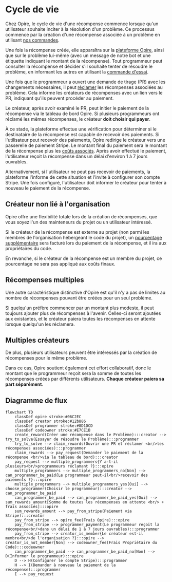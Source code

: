 # Cycle de vie

Chez Opire, le cycle de vie d'une récompense commence lorsque qu'un utilisateur souhaite inciter à la résolution d'un problème. Ce processus commence par la création d'une récompense associée à un problème en utilisant [nos commandes](/overview/commands#create-reward).

Une fois la récompense créée, elle apparaîtra sur la [plateforme Opire](https://app.opire.dev), ainsi que sur le problème lui-même (avec un message de notre bot et une étiquette indiquant le montant de la récompense). Tout programmeur peut consulter la récompense et décider s'il souhaite tenter de résoudre le problème, en informant les autres en utilisant la [commande d'essai](/overview/commands#try-to-solve-the-issue).

Une fois que le programmeur a ouvert une demande de tirage (PR) avec les changements nécessaires, il peut [réclamer](/overview/commands#claim-rewards-associated-with-an-issue) les récompenses associées au problème. Cela informe les créateurs de récompenses avec un lien vers le PR, indiquant qu'ils peuvent procéder au paiement.

Le créateur, après avoir examiné le PR, peut initier le paiement de la récompense via le tableau de bord Opire. Si plusieurs programmeurs ont réclamé les mêmes récompenses, le créateur **doit choisir qui payer**.

À ce stade, la plateforme effectue une vérification pour déterminer si le destinataire de la récompense est capable de recevoir des paiements. Si l'utilisateur peut recevoir des paiements, Opire redirige le créateur vers une passerelle de paiement Stripe. Le montant final du paiement sera le montant de la récompense plus les [coûts associés](/rewards/pricing#minimum-price-and-costs). Après avoir effectué le paiement, l'utilisateur reçoit la récompense dans un délai d'environ 1 à 7 jours ouvrables.

Alternativement, si l'utilisateur ne peut pas recevoir de paiements, la plateforme l'informe de cette situation et l'invite à configurer son compte Stripe. Une fois configuré, l'utilisateur doit informer le créateur pour tenter à nouveau le paiement de la récompense.

## Créateur non lié à l'organisation

Opire offre une flexibilité totale lors de la création de récompenses, que vous soyez l'un des mainteneurs du projet ou un utilisateur intéressé.

Si le créateur de la récompense est externe au projet (non parmi les membres de l'organisation hébergeant le code du projet), un [pourcentage supplémentaire](/rewards/pricing#percentage-for-code-owner) sera facturé lors du paiement de la récompense, et il ira aux propriétaires du code.

En revanche, si le créateur de la récompense est un membre du projet, ce pourcentage ne sera pas appliqué aux coûts finaux.

## Récompenses multiples

Une autre caractéristique distinctive d'Opire est qu'il n'y a pas de limites au nombre de récompenses pouvant être créées pour un seul problème.

Si quelqu'un préfère commencer par un montant plus modeste, il peut toujours ajouter plus de récompenses à l'avenir. Celles-ci seront ajoutées aux existantes, et le créateur paiera toutes les récompenses en attente lorsque quelqu'un les réclamera.

## Multiples créateurs

De plus, plusieurs utilisateurs peuvent être intéressés par la création de récompenses pour le même problème.

Dans ce cas, Opire soutient également cet effort collaboratif, donc le montant que le programmeur reçoit sera la somme de toutes les récompenses créées par différents utilisateurs. **Chaque créateur paiera sa part séparément**.

## Diagramme de flux

```mermaid
flowchart TD
    classDef opire stroke:#06C2EC
    classDef creator stroke:#12b886
    classDef programmer stroke:#8D1DCD
    classDef codeowner stroke:#E7CE1B
    create_reward(Créer une récompense dans le Problème):::creator --> try_to_solve(Essayer de résoudre le Problème):::programmer
    try_to_solve --> claim_rewards(Ouvrir une PR et réclamer <br/>les récompenses associées):::programmer
    claim_rewards --> pay_request(Demander le paiement de la récompense <br/>via le tableau de bord):::creator
    pay_request --> multiple_programmers{Y a-t-il plusieurs<br/>programmeurs réclamant ?}:::opire
    multiple_programmers --> multiple_programmers_no[Non] --> can_programmer_be_paid{Le programmeur peut-il<br/>recevoir des paiements ?}:::opire
    multiple_programmers --> multiple_programmers_yes[Oui] --> choose_programmer(Choisir le programmeur):::creator --> can_programmer_be_paid
    can_programmer_be_paid --> can_programmer_be_paid_yes[Oui] --> sum_rewards_amount[Somme de toutes les récompenses en attente <br/> + frais associés]:::opire
    sum_rewards_amount --> pay_from_stripe(Paiement via Stripe):::creator
    pay_from_stripe --> opire_fee(Frais Opire):::opire
    pay_from_stripe --> programmer_payment(Le programmeur reçoit la récompense<br/>dans un délai de 1 à 7 jours ouvrables):::programmer
    pay_from_stripe --> creator_is_member{Le créateur est-il membre<br/>de l'organisation ?}:::opire -->  creator_is_not_member[Non] --> codeowner_fee(Frais Propriétaire du Code):::codeowner
    can_programmer_be_paid --> can_programmer_be_paid_no[Non] --> D(Informer le programmeur):::opire
    D --> H(Configurer le compte Stripe):::programmer
    H --> I(Demander à nouveau le paiement de la récompense):::programmer
    I --> pay_request
```